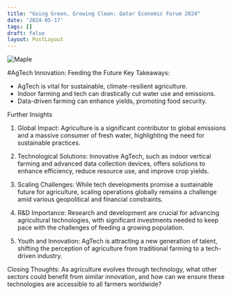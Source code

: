 ```yaml
---
title: "Going Green, Growing Clean: Qatar Economic Forum 2024"
date: '2024-05-17'
tags: []
draft: false
layout: PostLayout
---
```


<div className="flex justify-center">
  <div className="my-1 w-full px-2 xl:my-1 xl:w-1/2 xl:px-2">
    <img src="https://img.youtube.com/vi/PoeAtodJGro/0.jpg" alt="Maple" className="mx-auto h-58 w-auto" />
  </div>
</div>

#AgTech Innovation: Feeding the Future
Key Takeaways:
- AgTech is vital for sustainable, climate-resilient agriculture.
- Indoor farming and tech can drastically cut water use and emissions.
- Data-driven farming can enhance yields, promoting food security.

Further Insights
1. Global Impact:
Agriculture is a significant contributor to global emissions and a massive consumer of fresh water, highlighting the need for sustainable practices.

2. Technological Solutions:
Innovative AgTech, such as indoor vertical farming and advanced data collection devices, offers solutions to enhance efficiency, reduce resource use, and improve crop yields.

3. Scaling Challenges:
While tech developments promise a sustainable future for agriculture, scaling operations globally remains a challenge amid various geopolitical and financial constraints.

4. R&D Importance:
Research and development are crucial for advancing agricultural technologies, with significant investments needed to keep pace with the challenges of feeding a growing population.

5. Youth and Innovation:
AgTech is attracting a new generation of talent, shifting the perception of agriculture from traditional farming to a tech-driven industry.

Closing Thoughts:
As agriculture evolves through technology, what other sectors could benefit from similar innovation, and how can we ensure these technologies are accessible to all farmers worldwide?
